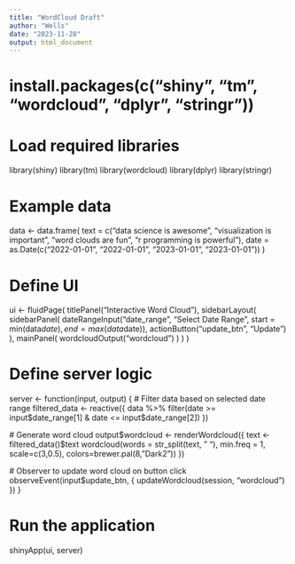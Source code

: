 ```yaml
---
title: "WordCloud Draft"
author: "Wells"
date: "2023-11-28"
output: html_document
---
```

# install.packages(c("shiny", "tm", "wordcloud", "dplyr", "stringr"))

# Load required libraries
library(shiny)
library(tm)
library(wordcloud)
library(dplyr)
library(stringr)

# Example data
data <- data.frame(
  text = c("data science is awesome", "visualization is important", "word clouds are fun", "r programming is powerful"),
  date = as.Date(c("2022-01-01", "2022-01-01", "2023-01-01", "2023-01-01"))
)

# Define UI
ui <- fluidPage(
  titlePanel("Interactive Word Cloud"),
  sidebarLayout(
    sidebarPanel(
      dateRangeInput("date_range", "Select Date Range", start = min(data$date), end = max(data$date)),
      actionButton("update_btn", "Update")
    ),
    mainPanel(
      wordcloudOutput("wordcloud")
    )
  )
)

# Define server logic
server <- function(input, output) {
  # Filter data based on selected date range
  filtered_data <- reactive({
    data %>%
      filter(date >= input$date_range[1] & date <= input$date_range[2])
  })

  # Generate word cloud
  output$wordcloud <- renderWordcloud({
    text <- filtered_data()$text
    wordcloud(words = str_split(text, " "), min.freq = 1, scale=c(3,0.5), colors=brewer.pal(8, "Dark2"))
  })

  # Observer to update word cloud on button click
  observeEvent(input$update_btn, {
    updateWordcloud(session, "wordcloud")
  })
}

# Run the application
shinyApp(ui, server)